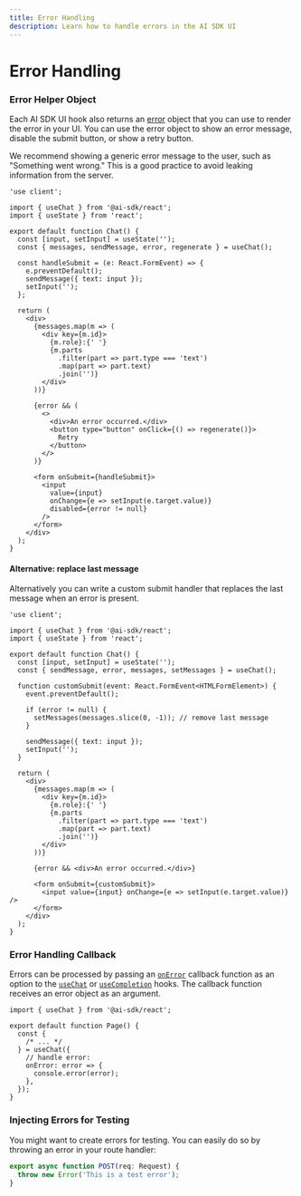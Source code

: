 ```yaml
---
title: Error Handling
description: Learn how to handle errors in the AI SDK UI
---
```


# Error Handling

### Error Helper Object

Each AI SDK UI hook also returns an [error](/docs/reference/ai-sdk-ui/use-chat#error) object that you can use to render the error in your UI.
You can use the error object to show an error message, disable the submit button, or show a retry button.

<Note>
  We recommend showing a generic error message to the user, such as "Something
  went wrong." This is a good practice to avoid leaking information from the
  server.
</Note>

```tsx file="app/page.tsx" highlight="7,18-25,31"
'use client';

import { useChat } from '@ai-sdk/react';
import { useState } from 'react';

export default function Chat() {
  const [input, setInput] = useState('');
  const { messages, sendMessage, error, regenerate } = useChat();

  const handleSubmit = (e: React.FormEvent) => {
    e.preventDefault();
    sendMessage({ text: input });
    setInput('');
  };

  return (
    <div>
      {messages.map(m => (
        <div key={m.id}>
          {m.role}:{' '}
          {m.parts
            .filter(part => part.type === 'text')
            .map(part => part.text)
            .join('')}
        </div>
      ))}

      {error && (
        <>
          <div>An error occurred.</div>
          <button type="button" onClick={() => regenerate()}>
            Retry
          </button>
        </>
      )}

      <form onSubmit={handleSubmit}>
        <input
          value={input}
          onChange={e => setInput(e.target.value)}
          disabled={error != null}
        />
      </form>
    </div>
  );
}
```

#### Alternative: replace last message

Alternatively you can write a custom submit handler that replaces the last message when an error is present.

```tsx file="app/page.tsx" highlight="17-23,35"
'use client';

import { useChat } from '@ai-sdk/react';
import { useState } from 'react';

export default function Chat() {
  const [input, setInput] = useState('');
  const { sendMessage, error, messages, setMessages } = useChat();

  function customSubmit(event: React.FormEvent<HTMLFormElement>) {
    event.preventDefault();

    if (error != null) {
      setMessages(messages.slice(0, -1)); // remove last message
    }

    sendMessage({ text: input });
    setInput('');
  }

  return (
    <div>
      {messages.map(m => (
        <div key={m.id}>
          {m.role}:{' '}
          {m.parts
            .filter(part => part.type === 'text')
            .map(part => part.text)
            .join('')}
        </div>
      ))}

      {error && <div>An error occurred.</div>}

      <form onSubmit={customSubmit}>
        <input value={input} onChange={e => setInput(e.target.value)} />
      </form>
    </div>
  );
}
```

### Error Handling Callback

Errors can be processed by passing an [`onError`](/docs/reference/ai-sdk-ui/use-chat#on-error) callback function as an option to the [`useChat`](/docs/reference/ai-sdk-ui/use-chat) or [`useCompletion`](/docs/reference/ai-sdk-ui/use-completion) hooks.
The callback function receives an error object as an argument.

```tsx file="app/page.tsx" highlight="6-9"
import { useChat } from '@ai-sdk/react';

export default function Page() {
  const {
    /* ... */
  } = useChat({
    // handle error:
    onError: error => {
      console.error(error);
    },
  });
}
```

### Injecting Errors for Testing

You might want to create errors for testing.
You can easily do so by throwing an error in your route handler:

```ts file="app/api/chat/route.ts"
export async function POST(req: Request) {
  throw new Error('This is a test error');
}
```

